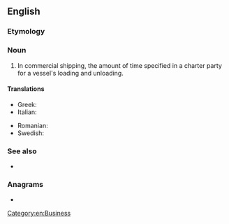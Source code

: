==English==

===Etymology===
{{compound|en|lay|time}}

===Noun===
{{en-noun|~}}

# In commercial shipping, the amount of time specified in a charter party for a vessel's loading and unloading.

====Translations====
{{trans-top|amount of time specified in a charter party for a vessel's loading and unloading}}
* Greek: {{t+|el|σταλία|f|sc=Grek}}
* Italian: {{t|it|stallia|f}}
{{trans-mid}}
* Romanian: {{t|ro|timp de stalii}}
* Swedish: {{t+|sv|liggetid}}
{{trans-bottom}}

===See also===
* {{l|en|demurrage}}

===Anagrams===
* {{anagrams|en|a=aeilmty|meatily}}

[[Category:en:Business]]